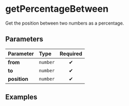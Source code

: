 
# getPercentageBetween

Get the position between two numbers as a percentage.

## Parameters

| Parameter    | Type     | Required |
| :----------- | :------- | :------: |
| **from**     | `number` |    ✔     |
| **to**       | `number` |    ✔     |
| **position** | `number` |    ✔     |

## Examples

<Example from={0} to={10} position={5} />

<Example from={10} to={20} position={20} />

<Example from={-1} to={1} position={0} />
